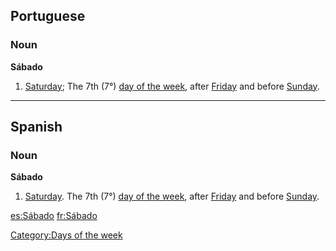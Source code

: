 == Portuguese ==
=== Noun ===
'''Sábado'''

# [[Saturday]]; The 7th (7°) [[Wiktionary Appendix:Days of the Week|day of the week]], after [[Friday]] and before [[Sunday]].

----

== Spanish ==
=== Noun ===
'''Sábado'''

# [[Saturday]]. The 7th (7°) [[Wiktionary Appendix:Days of the Week|day of the week]], after [[Friday]] and before [[Sunday]].

[[Category:Days of the week]]

[[es:Sábado]]
[[fr:Sábado]]